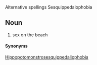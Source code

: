 Alternative spellings
Sesquippedalophobia

== Noun ==

# sex on the beach

====Synonyms====
[[Hippopotomonstrosesquippedaliophobia]]